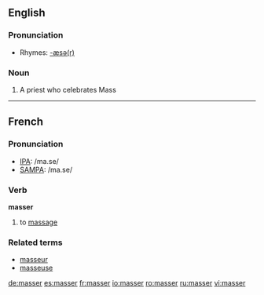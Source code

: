==English==

===Pronunciation===
*Rhymes: [[Rhymes:English:-æsə(r)|-æsə(r)]]

===Noun===
{{en-noun}}

# {{obsolete}} A priest who celebrates Mass

----

==French==

===Pronunciation===
*[[w:IPA|IPA]]: /ma.se/
*[[w:SAMPA|SAMPA]]: /ma.se/

===Verb===
'''masser'''

# to [[massage]]

===Related terms===
*[[masseur]]
*[[masseuse]]

[[de:masser]]
[[es:masser]]
[[fr:masser]]
[[io:masser]]
[[ro:masser]]
[[ru:masser]]
[[vi:masser]]
